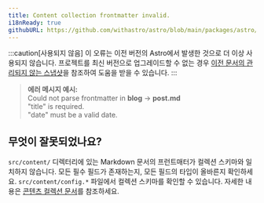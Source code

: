```yaml
---
title: Content collection frontmatter invalid.
i18nReady: true
githubURL: https://github.com/withastro/astro/blob/main/packages/astro/src/core/errors/errors-data.ts
---
```


:::caution[사용되지 않음]
이 오류는 이전 버전의 Astro에서 발생한 것으로 더 이상 사용되지 않습니다. 프로젝트를 최신 버전으로 업그레이드할 수 없는 경우 [이전 문서의 관리되지 않는 스냅샷](/ko/upgrade-astro/#이전-문서-유지-관리되지-않음)을 참조하여 도움을 받을 수 있습니다.
:::

> **에러 메시지 예시:**<br/>
Could not parse frontmatter in **blog** → **post.md**<br/>
"title" is required.<br/>
"date" must be a valid date.

## 무엇이 잘못되었나요?

`src/content/` 디렉터리에 있는 Markdown 문서의 프런트매터가 컬렉션 스키마와 일치하지 않습니다.
모든 필수 필드가 존재하는지, 모든 필드의 타입이 올바른지 확인하세요.
`src/content/config.*` 파일에서 컬렉션 스키마를 확인할 수 있습니다.
자세한 내용은 [콘텐츠 컬렉션 문서](/ko/guides/content-collections/)를 참조하세요.
